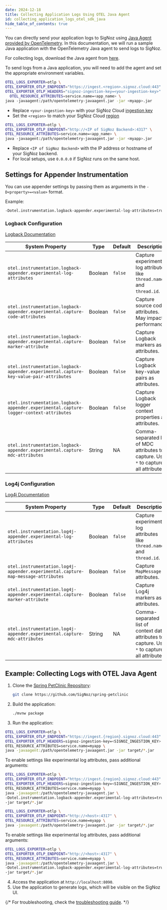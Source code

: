 ```yaml
---
date: 2024-12-18
title: Collecting Application Logs Using OTEL Java Agent
id: collecting_application_logs_otel_sdk_java
hide_table_of_contents: true
---
```


You can directly send your application logs to SigNoz using [Java Agent provided by OpenTelemetry](https://signoz.io/docs/instrumentation/java/).
In this documentation, we will run a sample Java application with the OpenTelemetry Java agent to send logs to SigNoz.

For collecting logs, download the Java agent from [here](https://github.com/open-telemetry/opentelemetry-java-instrumentation/releases/latest/download/opentelemetry-javaagent.jar).

To send logs from a Java application, you will need to add the agent and set the appropriate environment variables.

<Tabs entityName="plans">

<TabItem value="signoz-cloud" label="SigNoz Cloud" default>

```bash
OTEL_LOGS_EXPORTER=otlp \
OTEL_EXPORTER_OTLP_ENDPOINT="https://ingest.<region>.signoz.cloud:443" \
OTEL_EXPORTER_OTLP_HEADERS="signoz-ingestion-key=<your-ingestion-key>" \
  OTEL_RESOURCE_ATTRIBUTES=service.name=<app_name> \
java -javaagent:/path/opentelemetry-javaagent.jar -jar <myapp>.jar
```

- Replace `<your-ingestion-key>` with your SigNoz Cloud [ingestion key](https://signoz.io/docs/ingestion/signoz-cloud/keys/)
- Set the `<region>` to match your SigNoz Cloud [region](https://signoz.io/docs/ingestion/signoz-cloud/overview/#endpoint)


</TabItem>

<TabItem value='self-host' label='Self-Host'>

```bash
OTEL_LOGS_EXPORTER=otlp \
OTEL_EXPORTER_OTLP_ENDPOINT="http://<IP of SigNoz Backend>:4317" \
OTEL_RESOURCE_ATTRIBUTES=service.name=<app_name> \
java -javaagent:/path/opentelemetry-javaagent.jar -jar <myapp>.jar
```

- Replace `<IP of SigNoz Backend>` with the IP address or hostname of your SigNoz backend.
- For local setups, use `0.0.0.0` if SigNoz runs on the same host.

</TabItem>

</Tabs>

## Settings for Appender Instrumentation

You can use appender settings by passing them as arguments in the `-D<property>=<value>` format. 

Example:
```bash
-Dotel.instrumentation.logback-appender.experimental-log-attributes=true
```

### Logback Configuration

[Logback Documentation](https://github.com/open-telemetry/opentelemetry-java-instrumentation/tree/main/instrumentation/logback/logback-appender-1.0/javaagent)

| System Property                                                                        | Type    | Default | Description                                                                                                       |
|----------------------------------------------------------------------------------------|---------|---------|-------------------------------------------------------------------------------------------------------------------|
| `otel.instrumentation.logback-appender.experimental-log-attributes`                    | Boolean | `false` | Capture experimental log attributes like `thread.name` and `thread.id`.                                           |
| `otel.instrumentation.logback-appender.experimental.capture-code-attributes`           | Boolean | `false` | Capture source code attributes. May impact performance.                                                           |
| `otel.instrumentation.logback-appender.experimental.capture-marker-attribute`          | Boolean | `false` | Capture Logback markers as attributes.                                                                            |
| `otel.instrumentation.logback-appender.experimental.capture-key-value-pair-attributes` | Boolean | `false` | Capture Logback key-value pairs as attributes.                                                                    |
| `otel.instrumentation.logback-appender.experimental.capture-logger-context-attributes` | Boolean | `false` | Capture Logback logger context properties as attributes.                                                          |
| `otel.instrumentation.logback-appender.experimental.capture-mdc-attributes`            | String  | NA      | Comma-separated list of MDC attributes to capture. Use `*` to capture all attributes.                             |

### Log4j Configuration

[Log4j Documentation](https://github.com/open-telemetry/opentelemetry-java-instrumentation/tree/main/instrumentation/log4j/log4j-appender-2.17/javaagent)

| System Property                                                                   | Type    | Default | Description                                                                                                           |
|-----------------------------------------------------------------------------------|---------|---------|-----------------------------------------------------------------------------------------------------------------------|
| `otel.instrumentation.log4j-appender.experimental-log-attributes`                 | Boolean | `false` | Capture experimental log attributes like `thread.name` and `thread.id`.                                              |
| `otel.instrumentation.log4j-appender.experimental.capture-map-message-attributes` | Boolean | `false` | Capture `MapMessage` attributes.                                                                                     |
| `otel.instrumentation.log4j-appender.experimental.capture-marker-attribute`       | Boolean | `false` | Capture Log4j markers as attributes.                                                                                 |
| `otel.instrumentation.log4j-appender.experimental.capture-mdc-attributes`         | String  | NA      | Comma-separated list of context data attributes to capture. Use `*` to capture all attributes.                        |

## Example: Collecting Logs with OTEL Java Agent

1. Clone the [Spring PetClinic Repository](https://github.com/SigNoz/spring-petclinic):
   ```bash
   git clone https://github.com/SigNoz/spring-petclinic
   ```
2. Build the application:
   ```bash
   ./mvnw package
   ```
3. Run the application:

<Tabs entityName="plans">

<TabItem value="signoz-cloud" label="SigNoz Cloud" default>

```bash
OTEL_LOGS_EXPORTER=otlp \
OTEL_EXPORTER_OTLP_ENDPOINT="https://ingest.{region}.signoz.cloud:443" \
OTEL_EXPORTER_OTLP_HEADERS=signoz-ingestion-key=<SIGNOZ_INGESTION_KEY> \
OTEL_RESOURCE_ATTRIBUTES=service.name=myapp \
java -javaagent:/path/opentelemetry-javaagent.jar -jar target/*.jar
```

To enable settings like experimental log attributes, pass additional arguments:

```bash
OTEL_LOGS_EXPORTER=otlp \
OTEL_EXPORTER_OTLP_ENDPOINT="https://ingest.{region}.signoz.cloud:443" \
OTEL_EXPORTER_OTLP_HEADERS=signoz-ingestion-key=<SIGNOZ_INGESTION_KEY> \
OTEL_RESOURCE_ATTRIBUTES=service.name=myapp \
java -javaagent:/path/opentelemetry-javaagent.jar \
-Dotel.instrumentation.logback-appender.experimental-log-attributes=true \
-jar target/*.jar
```

</TabItem>

<TabItem value='self-host' label='Self-Host'>

```bash
OTEL_LOGS_EXPORTER=otlp \
OTEL_EXPORTER_OTLP_ENDPOINT="http://<host>:4317" \
OTEL_RESOURCE_ATTRIBUTES=service.name=myapp \
java -javaagent:/path/opentelemetry-javaagent.jar -jar target/*.jar
```

To enable settings like experimental log attributes, pass additional arguments:

```bash
OTEL_LOGS_EXPORTER=otlp \
OTEL_EXPORTER_OTLP_ENDPOINT="http://<host>:4317" \
OTEL_RESOURCE_ATTRIBUTES=service.name=myapp \
java -javaagent:/path/opentelemetry-javaagent.jar \
-Dotel.instrumentation.logback-appender.experimental-log-attributes=true \
-jar target/*.jar
```

</TabItem>

</Tabs>

4. Access the application at `http://localhost:8090`.
5. Use the application to generate logs, which will be visible on the SigNoz UI.

{/* For troubleshooting, check the [troubleshooting guide](https://signoz.io/docs/install/troubleshooting#signoz-otel-collector-address-grid). */}

